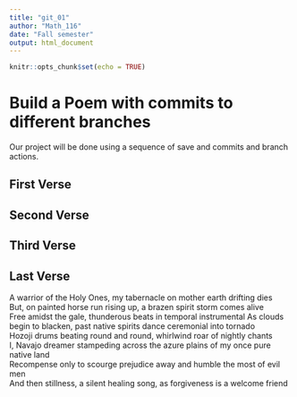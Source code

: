 ---
title: "git_01"
author: "Math_116"
date: "Fall semester"
output: html_document
---

```{r setup, include=FALSE}
knitr::opts_chunk$set(echo = TRUE)
```
# Build a Poem with commits to different branches
Our project will be done using a sequence of save and commits and branch actions.
<!-- Do not modify or change any text in "!--" bracketed areas such as this --- these are instructions to
you, if you change any of this the git program will notice it and compromise your git merging strategy !-->

## First Verse 
<!--Put the first five lines of a poem by Lewis Carrol in this section!-->

## Second Verse
<!--Put the first five lines of a poem by Robert Frost here!-->

## Third Verse
<!--Put the first two verses of The Walrus and the Carpenter here!-->

## Last Verse
<!--Put a short poem of your choice 8-20 lines,here!-->

A warrior of the Holy Ones, my tabernacle on mother earth drifting dies  
But, on painted horse run rising up, a brazen spirit storm comes alive  
Free amidst the gale, thunderous beats in temporal instrumental
As clouds begin to blacken, past native spirits dance ceremonial into tornado  
Hozoji drums beating round and round, whirlwind roar of nightly chants  
I, Navajo dreamer stampeding across the azure plains of my once pure native land  
Recompense only to scourge prejudice away and humble the most of evil men  
And then stillness, a silent healing song, as forgiveness is a welcome friend  
